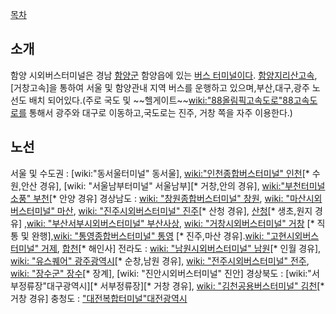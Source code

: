 [[목차]]
== 소개 ==
함양 시외버스터미널은 경남 [[함양군]] 함양읍에 있는 [[버스 터미널]]이다.
[[함양지리산고속]], [거창고속]을 통하여 서울 및 함양관내 지역 버스를 운행하고 있으며,부산,대구,광주 노선도 배치 되어있다.(주로 국도 및 ~~헬게이트~~[[wiki:"88올림픽고속도로"88고속도로]]를 통해서 광주와 대구로 이동하고,국도로는 진주, 거창 쪽을 자주 이용한다.)

== 노선 ==
서울 및 수도권 : [wiki:"동서울터미널" 동서울], [[wiki:"인천종합버스터미널" 인천]][* 수원,안산 경유], [wiki: "서울남부터미널" 서울남부][* 거창,안의 경유], [[wiki:"부천터미널 소풍" 부천]][* 안양 경유]
경상남도 : [[wiki: "창원종합버스터미널" 창원]], [[wiki: "마산시외버스터미널" 마산]], [[wiki: "진주시외버스터미널" 진주]][* 산청 경유], [[산청군|산청]][* 생초,원지 경유] ,[[wiki: "부산서부시외버스터미널" 부산사상]], [[wiki: "거창시외버스터미널" 거창]] [* 직통 및 완행],[[wiki: "통영종합버스터미널" 통영]] [* 진주,마산 경유].[[wiki: "고현시외버스터미널" 거제]], [[합천군|합천]][* 해인사]
전라도 : [[wiki: "남원시외버스터미널" 남원]][* 인월 경유], [[wiki: "유스퀘어" 광주광역시]][* 순창,남원 경유], [[wiki: "전주시외버스터미널" 전주]], [[wiki: "장수군" 장수]][* 장계], [wiki: "진안시외버스터미널" 진안]
경상북도 : [wiki:"서부정류장"대구광역시][* 서부정류장][* 거창 경유], [[wiki: "김천공용버스터미널" 김천]][* 거창 경유]
충청도 : [["대전복합터미널"대전광역시]]
